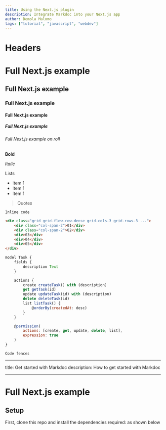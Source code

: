 ```yaml
---
title: Using the Next.js plugin
description: Integrate Markdoc into your Next.js app
author: Demola Malomo
tags: ["tutorial", "javascript", "webdev"]
---
```


# Headers

# Full Next.js example

## Full Next.js example

### Full Next.js example

#### Full Next.js example

##### Full Next.js example

###### Full Next.js example on roll

**Bold**

_Italic_

Lists

-   Item 1
-   Item 1
-   Item 1

> Quotes

`Inline code`

```html
<div class="grid grid-flow-row-dense grid-cols-3 grid-rows-3 ...">
	<div class="col-span-2">01</div>
	<div class="col-span-2">02</div>
	<div>03</div>
	<div>04</div>
	<div>05</div>
</div>
```

```js
model Task {
    fields {
        description Text
    }

    actions {
        create createTask() with (description)
        get getTask(id)
        update updateTask(id) with (description)
        delete deleteTask(id)
        list listTask() {
            @orderBy(createdAt: desc)
        }
    }

    @permission(
        actions: [create, get, update, delete, list],
        expression: true
    )
}
```

```
Code fences
```

---

title: Get started with Markdoc
description: How to get started with Markdoc

---

# Full Next.js example

## Setup

First, clone this repo and install the dependencies required: as shown below
